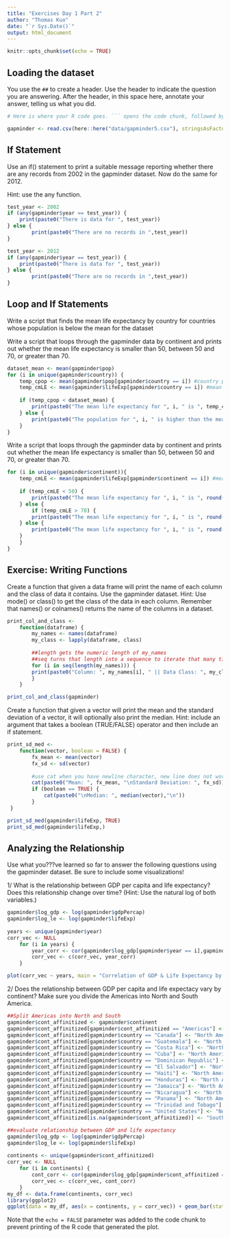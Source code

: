 ```yaml
---
title: "Exercises Day 1 Part 2"
author: "Thomas Kuo"
date: "`r Sys.Date()`"
output: html_document
---
```


```r
knitr::opts_chunk$set(echo = TRUE)
```

## Loading the dataset

You use the `##` to create a header. Use the header to indicate the question you are answering. After the header, in this space here, annotate your answer, telling us what you did.

```r
# Here is where your R code goes. ``` opens the code chunk, followed by {r}. Then ``` closes the chunk. When you 'knit' the file, the codes will evaluate.

gapminder <- read.csv(here::here("data/gapminder5.csv"), stringsAsFactors=FALSE)
```

## If Statement
Use an if() statement to print a suitable message reporting whether there are any records from 2002 in the gapminder dataset. Now do the same for 2012.

Hint: use the any function.
```r
test_year <- 2002
if (any(gapminder$year == test_year)) {
    print(paste0("There is data for ", test_year))
} else {
        print(paste0("There are no records in ",test_year))
}

test_year <- 2012
if (any(gapminder$year == test_year)) {
    print(paste0("There is data for ", test_year))
} else {
        print(paste0("There are no records in ",test_year))
}
```
## Loop and If Statements
Write a script that finds the mean life expectancy by country for countries whose population is below the mean for the dataset

Write a script that loops through the gapminder data by continent and prints out whether the mean life expectancy is smaller than 50, between 50 and 70, or greater than 70.
```r
dataset_mean <- mean(gapminder$pop)
for (i in unique(gapminder$country)) {
    temp_cpop <- mean(gapminder$pop[gapminder$country == i]) #country population
    temp_cmLE <- mean(gapminder$lifeExp[gapminder$country == i]) #mean country life expectancy
    
    if (temp_cpop < dataset_mean) {
        print(paste0("The mean life expectancy for ", i, " is ", temp_cmLE))
    } else {
        print(paste0("The population for ", i, " is higher than the mean population of the data set"))
    }
}
```


Write a script that loops through the gapminder data by continent and prints out whether the mean life expectancy is smaller than 50, between 50 and 70, or greater than 70.
```r
for (i in unique(gapminder$continent)){
    temp_cmLE <- mean(gapminder$lifeExp[gapminder$continent == i]) #mean continent life expectancy
    
    if (temp_cmLE < 50) {
        print(paste0("The mean life expectancy for ", i, " is ", round(temp_cmLE), " and is less than 50"))
    } else {
        if (temp_cmLE > 70) {
        print(paste0("The mean life expectancy for ", i, " is ", round(temp_cmLE), " and is greater than 70"))
    } else {
        print(paste0("The mean life expectancy for ", i, " is ", round(temp_cmLE), " and is between 50 & 70"))
    }
    }
}
```

## Exercise: Writing Functions

Create a function that given a data frame will print the name of each column and the class of data it contains. Use the gapminder dataset. Hint: Use mode() or class() to get the class of the data in each column. Remember that names() or colnames() returns the name of the columns in a dataset.

```r
print_col_and_class <-
    function(dataframe) {
        my_names <- names(dataframe)
        my_class <- lapply(dataframe, class)
        
        ##length gets the numeric length of my_names
        ##seq turns that length into a sequence to iterate that many times
        for (i in seq(length(my_names))) {
        print(paste0("Column: ", my_names[i], " || Data Class: ", my_class[i]))
        }
    }

print_col_and_class(gapminder)
```


Create a function that given a vector will print the mean and the standard deviation of a vector, it will optionally also print the median. Hint: include an argument that takes a boolean (TRUE/FALSE) operator and then include an if statement.

```r
print_sd_med <-
    function(vector, boolean = FALSE) {
        fx_mean <- mean(vector)
        fx_sd <- sd(vector)
        
        #use cat when you have newline character, new line does not work with print
        cat(paste0("Mean: ", fx_mean, "\nStandard Deviation: ", fx_sd))
        if (boolean == TRUE) {
            cat(paste0("\nMedian: ", median(vector),"\n"))
        } 
 }

print_sd_med(gapminder$lifeExp, TRUE)
print_sd_med(gapminder$lifeExp,)
```

## Analyzing the Relationship

Use what you???ve learned so far to answer the following questions using the gapminder dataset. Be sure to include some visualizations!

1/ What is the relationship between GDP per capita and life expectancy? Does this relationship change over time? (Hint: Use the natural log of both variables.)
```r
gapminder$log_gdp <- log(gapminder$gdpPercap)
gapminder$log_le <- log(gapminder$lifeExp)
    
years <- unique(gapminder$year)
corr_vec <- NULL
    for (i in years) {
        year_corr <- cor(gapminder$log_gdp[gapminder$year == i],gapminder$log_le[gapminder$year == i])
        corr_vec <- c(corr_vec, year_corr)
    }

plot(corr_vec ~ years, main = "Correlation of GDP & Life Expectancy by Year", xlab = "Year", ylab = "Correlation")
```


2/ Does the relationship between GDP per capita and life expectacy vary by continent? Make sure you divide the Americas into North and South America.

```r
##Split Americas into North and South
gapminder$cont_affinitized <- gapminder$continent
gapminder$cont_affinitized[gapminder$cont_affinitized == "Americas"] <- NA
gapminder$cont_affinitized[gapminder$country == "Canada"] <- "North America"
gapminder$cont_affinitized[gapminder$country == "Guatemala"] <- "North America"
gapminder$cont_affinitized[gapminder$country == "Costa Rica"] <- "North America"
gapminder$cont_affinitized[gapminder$country == "Cuba"] <- "North America"
gapminder$cont_affinitized[gapminder$country == "Dominican Republic"] <- "North America"
gapminder$cont_affinitized[gapminder$country == "El Salvador"] <- "North America"
gapminder$cont_affinitized[gapminder$country == "Haiti"] <- "North America"
gapminder$cont_affinitized[gapminder$country == "Honduras"] <- "North America"
gapminder$cont_affinitized[gapminder$country == "Jamaica"] <- "North America"
gapminder$cont_affinitized[gapminder$country == "Nicaragua"] <- "North America"
gapminder$cont_affinitized[gapminder$country == "Panama"] <- "North America"
gapminder$cont_affinitized[gapminder$country == "Trinidad and Tobago"] <- "North America"
gapminder$cont_affinitized[gapminder$country == "United States"] <- "North America"
gapminder$cont_affinitized[is.na(gapminder$cont_affinitized)] <- "South America"

##evaluate relationship between GDP and life expectancy
gapminder$log_gdp <- log(gapminder$gdpPercap)
gapminder$log_le <- log(gapminder$lifeExp)
    
continents <- unique(gapminder$cont_affinitized)
corr_vec <- NULL
    for (i in continents) {
        cont_corr <- cor(gapminder$log_gdp[gapminder$cont_affinitized == i],gapminder$log_le[gapminder$cont_affinitized == i])
        corr_vec <- c(corr_vec, cont_corr)
    }
my_df <- data.frame(continents, corr_vec)
library(ggplot2)
ggplot(data = my_df, aes(x = continents, y = corr_vec)) + geom_bar(stat="identity") + ggtitle("Correlation of GDP per capita and Life Expectancy by Continent") + labs(x = "Continent", y = "Correlation")

```

Note that the `echo = FALSE` parameter was added to the code chunk to prevent printing of the R code that generated the plot.
